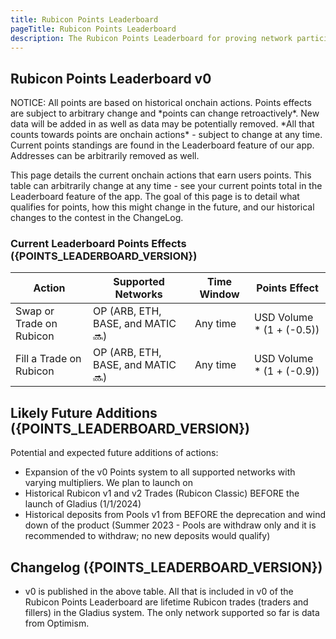 ```yaml
---
title: Rubicon Points Leaderboard
pageTitle: Rubicon Points Leaderboard
description: The Rubicon Points Leaderboard for proving network participation
---
```


## Rubicon Points Leaderboard v0


<Callout type="fees" title="Work In Progress and Subject to Change">
  NOTICE: All points are based on historical onchain actions. Points effects are subject to arbitrary change and *points can change retroactively*. New data will be added in as well as data may be potentially removed. *All that counts towards points are onchain actions* - subject to change at any time. Current points standings are found in the Leaderboard feature of our app. Addresses can be arbitrarily removed as well.
</Callout>

This page details the current onchain actions that earn users points. This table can arbitrarily change at any time - see your current points total in the Leaderboard feature of the app. The goal of this page is to detail what qualifies for points, how this might change in the future, and our historical changes to the contest in the ChangeLog.

### Current Leaderboard Points Effects ({POINTS_LEADERBOARD_VERSION})

| Action   | Supported Networks          | Time Window | Points Effect | 
| --------------- | -------------------------------------------- | --------------- | --------------- |
| Swap or Trade on Rubicon   |  OP (ARB, ETH, BASE, and MATIC 🔜) | Any time | USD Volume * (1 + (-0.5)) | 
| Fill a Trade on Rubicon   | OP (ARB, ETH, BASE, and MATIC 🔜) | Any time | USD Volume * (1 + (-0.9)) |


## Likely Future Additions ({POINTS_LEADERBOARD_VERSION})
Potential and expected future additions of actions:
- Expansion of the v0 Points system to all supported networks with varying multipliers. We plan to launch on 
- Historical Rubicon v1 and v2 Trades (Rubicon Classic) BEFORE the launch of Gladius (1/1/2024)
- Historical deposits from Pools v1 from BEFORE the deprecation and wind down of the product (Summer 2023 - Pools are withdraw only and it is recommended to withdraw; no new deposits would qualify)

## Changelog ({POINTS_LEADERBOARD_VERSION})
- v0 is published in the above table. All that is included in v0 of the Rubicon Points Leaderboard are lifetime Rubicon trades (traders and fillers) in the Gladius system. The only network supported so far is data from Optimism.